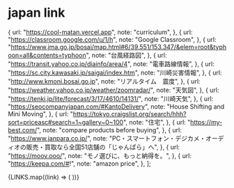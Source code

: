 # japan link


  {
    url: "https://cool-matan.vercel.app",
    note: "curriculum",
  },
  {
    url: "https://classroom.google.com/u/1/h",
    note: "Google Classroom",
  },
  {
    url: "https://www.jma.go.jp/bosai/map.html#6/39.551/153.347/&elem=root&typhoon=all&contents=typhoon",
    note: "台風経路図",
  },
  {
    url: "https://transit.yahoo.co.jp/diainfo/area/4",
    note: "電車路線情報",
  },
  {
    url: "https://sc.city.kawasaki.jp/saigai/index.htm",
    note: "川崎災害情報",
  },
  {
    url: "http://www.kmoni.bosai.go.jp",
    note: "リアルタイム　震度",
  },
  {
    url: "https://weather.yahoo.co.jp/weather/zoomradar/",
    note: "天気図",
  },
  {
    url: "https://tenki.jp/lite/forecast/3/17/4610/14131/",
    note: "川崎天気",
  },
  {
    url: "https://seocompanyjapan.com/#KantoDelivery",
    note: "House Shifting and Mini Moving",
  },
  {
    url: "https://tokyo.craigslist.org/search/hhh?sort=priceasc#search=1~gallery~0~100",
    note: "住宅",
  },
  {
    url: "https://my-best.com/",
    note: "compare products before buying",
  },
  {
    url: "https://www.janpara.co.jp/",
    note: "PC・スマートフォン・デジカメ・オーディオの販売・買取なら全国51店舗の「じゃんぱら」へ",
  },
  {
    url: "https://moov.ooo/",
    note: "モノ選びに、もっと納得を。",
  },
  {
    url: "https://keepa.com/#!",
    note: "amazon price",
  },
];

<div className="grid grid-cols-3 gap-4">
  {LINKS.map((link) => (
    <OGCard key={link.url} className="mb-2" url={link.url} note={link.note} />
  ))}
</div>
